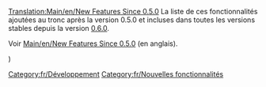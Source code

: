 [[Translation:Main/en/New Features Since 0.5.0]]
La liste de ces fonctionnalités ajoutées au tronc après la version 0.5.0 et incluses dans toutes les versions stables depuis la version [[Main/fr/OpenTTD 0.6.0|0.6.0]].

Voir [[Main/en/New Features Since 0.5.0]] (en anglais).

[[Category:fr/Développement]][[Category:fr/Nouvelles fonctionnalités]])
